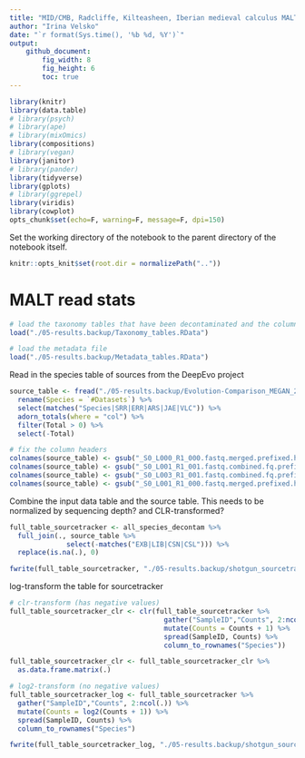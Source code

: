 ```yaml
---
title: "MID/CMB, Radcliffe, Kilteasheen, Iberian medieval calculus MALT beta diversity"
author: "Irina Velsko"
date: "`r format(Sys.time(), '%b %d, %Y')`"
output:
    github_document:
        fig_width: 8
        fig_height: 6
        toc: true
---
```



```r
library(knitr)
library(data.table)
# library(psych)
# library(ape)
# library(mixOmics)
library(compositions)
# library(vegan)
library(janitor)
# library(pander)
library(tidyverse)
library(gplots)
# library(ggrepel)
library(viridis)
library(cowplot)
opts_chunk$set(echo=F, warning=F, message=F, dpi=150)
```

Set the working directory of the notebook to the parent directory of the 
notebook itself.  

```r
knitr::opts_knit$set(root.dir = normalizePath(".."))
```

# MALT read stats

```r

# load the taxonomy tables that have been decontaminated and the column headers are cleaned up
load("./05-results.backup/Taxonomy_tables.RData")

# load the metadata file
load("./05-results.backup/Metadata_tables.RData")

```

Read in the species table of sources from the DeepEvo project
```r
source_table <- fread("./05-results.backup/Evolution-Comparison_MEGAN_20190410-ex_absolute_species_prokaryotes_summarised_refseq.txt") %>%
  rename(Species = `#Datasets`) %>%
  select(matches("Species|SRR|ERR|ARS|JAE|VLC")) %>%
  adorn_totals(where = "col") %>%
  filter(Total > 0) %>%
  select(-Total)

# fix the column headers
colnames(source_table) <- gsub("_S0_L000_R1_000.fastq.merged.prefixed.hg19unmapped","", colnames(source_table))
colnames(source_table) <- gsub("_S0_L001_R1_001.fastq.combined.fq.prefixed.extractunmapped.bam","", colnames(source_table))
colnames(source_table) <- gsub("_S0_L003_R1_001.fastq.combined.fq.prefixed.extractunmapped.bam","", colnames(source_table))
colnames(source_table) <- gsub("_S0_L001_R1_000.fastq.merged.prefixed.hg19unmapped","", colnames(source_table))

```

Combine the input data table and the source table. This needs to be normalized
by sequencing depth? and CLR-transformed?
```r

full_table_sourcetracker <- all_species_decontam %>%
  full_join(., source_table %>%
              select(-matches("EXB|LIB|CSN|CSL"))) %>%
  replace(is.na(.), 0)

fwrite(full_table_sourcetracker, "./05-results.backup/shotgun_sourcetracker_table.txt", sep = "\t", quote = F)


```

log-transform the table for sourcetracker
```r
# clr-transform (has negative values)
full_table_sourcetracker_clr <- clr(full_table_sourcetracker %>%
                                      gather("SampleID","Counts", 2:ncol(.)) %>%
                                      mutate(Counts = Counts + 1) %>%
                                      spread(SampleID, Counts) %>%
                                      column_to_rownames("Species"))

full_table_sourcetracker_clr <- full_table_sourcetracker_clr %>%
  as.data.frame.matrix(.)

# log2-transform (no negative values)
full_table_sourcetracker_log <- full_table_sourcetracker %>%
  gather("SampleID","Counts", 2:ncol(.)) %>%
  mutate(Counts = log2(Counts + 1)) %>%
  spread(SampleID, Counts) %>%
  column_to_rownames("Species")

fwrite(full_table_sourcetracker_log, "./05-results.backup/shotgun_sourcetracker_table_log.txt", sep = "\t", quote = F)

```






































